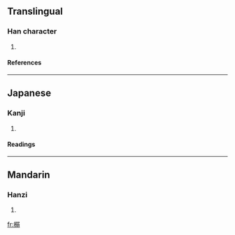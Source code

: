 ==Translingual==
===Han character===
{{Han char|rn=75|rad=木|as=10|sn=14|four=|canj=木弓一一 (DNMM)}}
# {{defn|Han|sort=木10}}
====References====
{{Han ref|kx=0543.020|dkj=15224|hdz=21271.050|uh=6992|ud=27026}}

----
==Japanese==
===Kanji===
{{ja-kanji|grade=|rs=木10}}
# {{defn|Japanese}} 
====Readings====
{{ja-readings|on=[[どく]] (doku), [[にゃく]] (nyaku)|kun=}}

----
==Mandarin==
===Hanzi===
{{cmn-hanzi|pin=[[lǎng]] ([[lang3]]), [[nài]] ([[nai4]])|wg=lang<sup>3</sup>, nai<sup>4</sup>}}
# {{defn|Mandarin}}

[[fr:榒]]